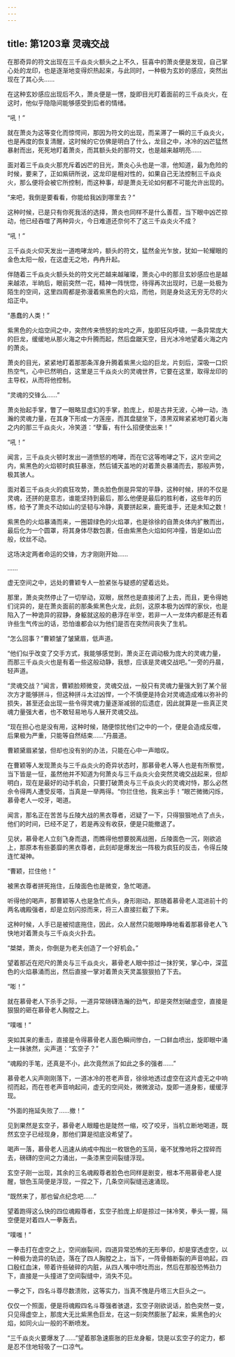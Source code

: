```yaml
---
---
---
```

title: 第1203章 灵魂交战
---



在那奇异的符文出现在三千焱炎火额头之上不久，狂喜中的萧炎便是发现，自己掌心处的龙印，也是逐渐地变得炽热起来，与此同时，一种极为玄妙的感应，突然出现在了其心头……

在这种玄妙感应出现后不久，萧炎便是一愣，旋即目光盯着面前的三千焱炎火，在这时，他似乎隐隐间能够感受到后者的情绪。

“吼！”

就在萧炎为这等变化而惊愕间，那因为符文的出现，而呆滞了一瞬的三千焱炎火，也是再度的恢复清醒，这时候的它仿佛是明白了什么，龙目之中，冰冷的凶芒猛然暴射而出，死死地盯着萧炎，而其额头处的那符文，也是越来越明亮……

面对着三千焱炎火那充斥着凶芒的目光，萧炎心头也是一凛，他知道，最为危险的时候，要来了，正如紫研所说，这龙印是相对性的，如果自己无法控制三千焱炎火，那么便将会被它所控制，而这种事，却是萧炎无论如何都不可能允许出现的。

“来吧，我倒是要看看，你能给我凶到哪里去？”

这种时候，已是只有你死我活的选择，萧炎也同样不是什么善茬，当下眼中凶芒掠动，他已经吞噬了两种异火，今日难道还奈何不了这三千焱炎火不成？

“吼！”

三千焱炎火仰天发出一道咆哮龙吟，额头的符文，猛然金光乍放，犹如一轮耀眼的金色太阳一般，在这虚无之地，冉冉升起。

伴随着三千焱炎火额头处的符文光芒越来越璀璨，萧炎心中的那旦玄妙感应也是越来越浓，半晌后，眼前突然一花，精神一阵恍惚，待得再次出现时，已是一处极为陌生的空间，这里四周都是弥漫着紫黑色的火焰，而他，则是身处这无穷无尽的火焰正中。

“愚蠢的人类！”

紫黑色的火焰空间之中，突然传来愤怒的龙吟之声，旋即狂风呼啸，一条异常庞大的巨龙，缓缓地从那火海之中升腾而起，然后盘踞天空，目光冰冷地望着火海之内的萧炎。

萧炎的目光，紧紧地盯着那那条浑身升腾着紫黑火焰的巨龙，片刻后，深吸一口炽热空气，心中已然明白，这里是三千焱炎火的灵魂世界，它要在这里，取得龙印的主导权，从而将他控制。

“灵魂的交锋么……”

萧炎抬起手掌，瞥了一眼略显虚幻的手掌，脸庞上，却是古井无波，心神一动，浩瀚的灵魂力量，在其身下形成一方莲座，而其盘腿坐下，漆黑双眸紧紧地盯着火海之内的那三千焱炎火，冷笑道：“孽畜，有什么招便使出来！”

“吼！”

闻言，三千焱炎火顿时发出一道愤怒的咆哮，而在它这等咆哮之下，这片空间之内，紫黑色的火焰顿时疯狂暴涨，然后铺天盖地的对着萧炎暴涌而去，那般声势，极其骇人。

面对着三千焱炎火的疯狂攻势，萧炎脸色倒是异常的平静，这种时候，拼的不仅是灵魂，还拼的是意志，谁能坚持到最后，那么他便是最后的胜利者，这些年的历练，给予了萧炎不动如山的坚韧与冷静，真要拼起来，鹿死谁手，还是未知之数！

紫黑色的火焰暴涌而来，一圈碧绿色的火焰罩，也是徐徐的自萧炎体内扩散而出，最后化为一个圆罩，将其身体尽数包裹，任由紫黑色火焰如何冲撞，皆是如山峦般，纹丝不动。

这场决定两者命运的交锋，方才刚刚开始……

……

虚无空间之中，远处的曹颖专人一脸紧张与疑惑的望着远处。

那里，萧炎突然停止了一切举动，双眼，居然也是直接闭了上去，而且，更令得她们诧异的，是在萧炎面前的那条紫黑色火龙，此刻，这原本极为凶悍的家伙，也是陷入了一种诡异的寂静，身躯就这般的悬浮在半空，若非一人一龙体内都是还有着许些生气传出的话，恐怕谁都会以为他们是否在突然间丧失了生机。

“怎么回事？”曹颖皱了皱黛眉，低声道。

“他们似乎改变了交手方式，我能够感觉到，萧炎正在调动极为庞大的灵魂力量，而那三千焱炎火也是有着一些这般动静，我想，应该是灵魂交战吧。”一旁的丹晨，轻声道。

“灵魂交战？”闻言，曹颖脸颊微变，灵魂交战，一般只有灵魂力量强大到了某个层次方才能够拼斗，但这种拼斗太过凶悍，一个不慎便是持会对灵魂造成难以弥补的损失，甚至还会出现一些令得灵魂力量逐渐减弱的后遗症，因此就算是一些真正灵魂力量强大者，也不敢轻易地与人展开灵魂交战。

“现在担心也是没有用，这种时候，随便惊扰他们之中的一个，便是会造成反噬，后果极为严重，只能等自然结束……”丹晨道。

曹颖黛眉紧皱，但却也没有别的办法，只能在心中一声暗叹。

在曹颖等人发现萧炎与三千焱炎火的奇异状态时，那慕骨老人等人也是有所察觉，当下皆是一怔，虽然他并不知道为何萧炎与三千焱炎火会突然灵魂交战起来，但却明白，现在是最好的动手机会，只要打破萧炎与三千焱炎火的灵魂对恃，那么必然佘令得两人遭受反嗒，当真是一举两得。“你拦住他，我来出手！”眼芒微微闪烁，慕骨老人一咬牙，喝道。

闻言，那名正在苦苦与丘陵大战的黑衣尊者，迟疑了一下，只得狠狠地点了点头，他们的时间，已经不足了，若是再没有收获，便是只能撤退了。

见状，慕骨老人立刻飞身而退，而瞧得他想要脱离战圈，丘陵面色一沉，刚欲追上，那原本有些萎靡的黑衣尊者，此刻却是爆发出一阵极为疯狂的反击，令得丘陵连忙凝神。

“曹颖，拦住他！”

被黑衣尊者拼死拖住，丘陵面色也是微变，急忙喝道。

听得他的喝声，那曹颖等人也是急忙点头，身形刚动，那随着慕骨老人混进前十的两名魂殿强者，却是立刻闪掠而来，将三人直接拦截了下来。

这种时候，人手已是被彻底拖住，因此，众人居然只能眼睁睁地看着那慕骨老人飞快地对着萧炎与三千焱炎火扑去。

“桀桀，萧炎，你倒是为老夫创造了一个好机会。”

望着那近在咫尺的萧炎与三千焱炎火，慕骨老人眼中掠过一抹狞笑，掌心中，深蓝色的火焰暴涌而出，然后直接一掌对着萧炎天灵盖狠狠拍了下去。

“嘭！”

就在慕骨老人下杀手之际，一道异常磅礴浩瀚的劲气，却是突然划破虚空，直接是狠狠的砸在慕骨老人胸膛之上。

“噗嗤！”

突如其来的重击，直接是令得慕骨老人面色瞬间惨白，一口鲜血喷出，旋即眼中涌上一抹骇然，尖声道：“玄空子？”

“魂殿的手笔，还真是不小，此次竟然派了如此之多的强者……”

慕骨老人尖声刚刚落下，一道冰冷的苍老声音，徐徐地透过虚空在这片虚无之中响彻而起，而在苍老声音响起间，虚无的空间处，微微波动，旋即一道身影，缓缓浮现。

“外面的拖延失败了……撤！”

见到果然是玄空子，慕骨老人眼瞳也是陡然一缩，咬了咬牙，当机立断地喝道，既然玄空子已经现身，那他们算是彻底没希望了。

喝声一落，慕骨老人迅速从纳戒中掏出一枚银色的玉简，毫不犹豫地将之捏碎而去，磅礴的空间之力涌出，一条漆黑空间裂缝浮现。

玄空子刚一出现，其余的三名魂殿尊者脸色也同样是剧变，根本不用慕骨老人提醒，银色玉简便是浮现，一捏之下，几条空间裂缝迅速涌现。

“既然来了，那也留点纪念吧……”

望着跑得这么快的四位魂殿尊者，玄空子脸庞上却是掠过一抹冷笑，拳头一握，隔空便是对着四人一拳轰去。

“噗嗤！”

一拳击打在虚空之上，空间崩裂间，四道异常恐怖的无形拳印，却是穿透虚空，以一种极为诡异的轨迹，落在了四人胸膛之上，当下，一阵骨骼断裂的声音响起，四口殷红血沫，带着许些破碎的内脏，从四人嘴中喷吐而出，然后在那股恐怖劲力下，直接是一头撞进了空间裂缝中，消失不见。

一拳之下，四名斗尊尽数溃败，这等实力，当真不愧是丹塔三大巨头之一。

仅仅一个照面，便是将魂殿四名斗尊强者骇退，玄空子刚欲说话，脸色突然一变，只见得虚空上，那庞大无比紫黑色巨龙，在这一刻突然膨胀了起来，紫黑色的火焰，如同火山一般的不断喷发。

“三千焱炎火要爆发了……”望着那急速膨胀的巨龙身躯，饶是以玄空子的定力，都是忍不住地轻吸了一口凉气。
